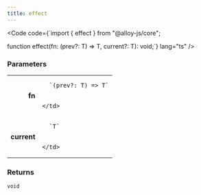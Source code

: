 ```yaml
---
title: effect
---
```







<Code code={`import { effect } from "@alloy-js/core";

function effect<T>(fn: (prev?: T) => T, current?: T): void;`} lang="ts" />

### Parameters

<table>
  <tr>
    <td style="text-align: right;font-weight: bold;">fn</td>
    <td>
    
      `(prev?: T) => T`
      
      
    </td>
  </tr>
  <tr>
    <td style="text-align: right;font-weight: bold;">current</td>
    <td>
    
      `T`
      
      
    </td>
  </tr>
</table>



### Returns

<code>void</code>








